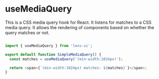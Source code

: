 
<Meta title="Hooks/useMediaQuery/Introduction"/>

# useMediaQuery

This is a CSS media query hook for React. It listens for matches to a CSS media query. It allows the rendering of components based on whether the query matches or not.


```ts

import { useMediaQuery } from 'lens-ui';

export default function SimpleMediaQuery() {
  const matches = useMediaQuery('(min-width:1024px)');

  return <span>{`(min-width:1024px) matches: ${matches}`}</span>;
}
```